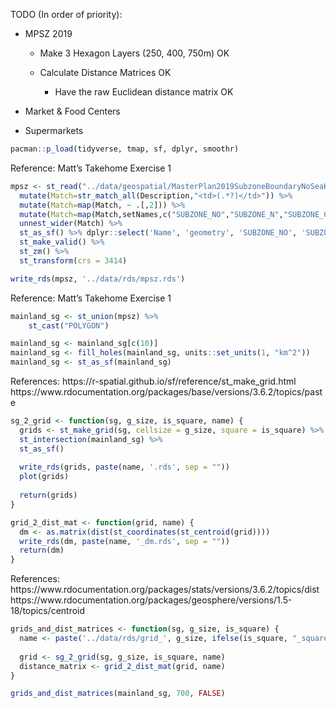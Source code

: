 TODO (In order of priority):

-   MPSZ 2019

    -   Make 3 Hexagon Layers (250, 400, 750m) OK

    -   Calculate Distance Matrices OK

        -   Have the raw Euclidean distance matrix OK

-   Market & Food Centers

-   Supermarkets

```r
pacman::p_load(tidyverse, tmap, sf, dplyr, smoothr)
```

Reference: Matt's Takehome Exercise 1

```r
mpsz <- st_read("../data/geospatial/MasterPlan2019SubzoneBoundaryNoSeaKML.kml") %>% 
  mutate(Match=str_match_all(Description,"<td>(.*?)</td>")) %>% 
  mutate(Match=map(Match, ~ .[,2])) %>% 
  mutate(Match=map(Match,setNames,c("SUBZONE_NO","SUBZONE_N","SUBZONE_C", "CA_IND", "PLN_AREA_N", "PLN_AREA_C", "REGION_N", "REGION_C", "INC_CRC", "FMEL_UPD_D"))) %>% 
  unnest_wider(Match) %>%
  st_as_sf() %>% dplyr::select('Name', 'geometry', 'SUBZONE_NO', 'SUBZONE_N', 'PLN_AREA_N', 'PLN_AREA_C', 'REGION_N', 'REGION_C') %>% 
  st_make_valid() %>%
  st_zm() %>%
  st_transform(crs = 3414)
```

```r
write_rds(mpsz, '../data/rds/mpsz.rds')
```

Reference: Matt's Takehome Exercise 1

```r
mainland_sg <- st_union(mpsz) %>%
    st_cast("POLYGON")

mainland_sg <- mainland_sg[c(10)]
mainland_sg <- fill_holes(mainland_sg, units::set_units(1, "km^2"))
mainland_sg <- st_as_sf(mainland_sg)
```

References: https://r-spatial.github.io/sf/reference/st_make_grid.html https://www.rdocumentation.org/packages/base/versions/3.6.2/topics/paste

```r
sg_2_grid <- function(sg, g_size, is_square, name) {
  grids <- st_make_grid(sg, cellsize = g_size, square = is_square) %>%
  st_intersection(mainland_sg) %>%
  st_as_sf()
  
  write_rds(grids, paste(name, '.rds', sep = ""))
  plot(grids)
  
  return(grids)
}

grid_2_dist_mat <- function(grid, name) {
  dm <- as.matrix(dist(st_coordinates(st_centroid(grid))))
  write_rds(dm, paste(name, '_dm.rds', sep = ""))
  return(dm)
}
```

References: https://www.rdocumentation.org/packages/stats/versions/3.6.2/topics/dist https://www.rdocumentation.org/packages/geosphere/versions/1.5-18/topics/centroid

```r
grids_and_dist_matrices <- function(sg, g_size, is_square) {
  name <- paste('../data/rds/grid_', g_size, ifelse(is_square, "_square", "_hexagon"), sep = "")
  
  grid <- sg_2_grid(sg, g_size, is_square, name)
  distance_matrix <- grid_2_dist_mat(grid, name)
}
```

```r
grids_and_dist_matrices(mainland_sg, 700, FALSE)
```
